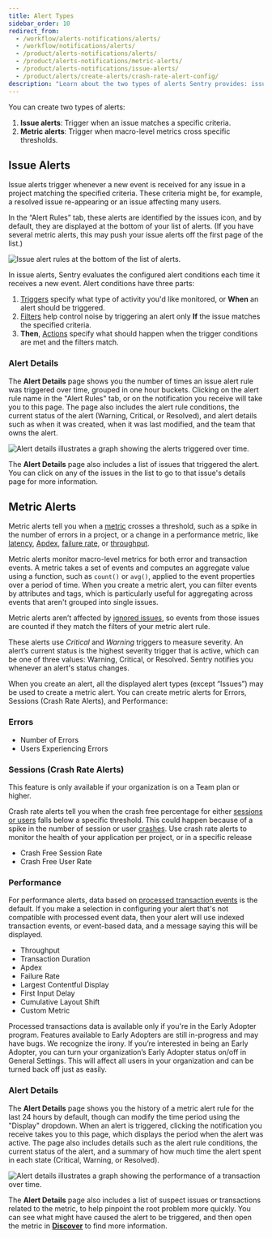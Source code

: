 ```yaml
---
title: Alert Types
sidebar_order: 10
redirect_from:
  - /workflow/alerts-notifications/alerts/
  - /workflow/notifications/alerts/
  - /product/alerts-notifications/alerts/
  - /product/alerts-notifications/metric-alerts/
  - /product/alerts-notifications/issue-alerts/
  - /product/alerts/create-alerts/crash-rate-alert-config/
description: "Learn about the two types of alerts Sentry provides: issue alerts and metric alerts."
---
```


You can create two types of alerts:

1. **Issue alerts**: Trigger when an issue matches a specific criteria.
2. **Metric alerts**: Trigger when macro-level metrics cross specific thresholds.

## Issue Alerts

Issue alerts trigger whenever a new event is received for any issue in a project matching the specified criteria. These criteria might be, for example, a resolved issue re-appearing or an issue affecting many users.

In the “Alert Rules” tab, these alerts are identified by the issues icon, and by default, they are displayed at the bottom of your list of alerts. (If you have several metric alerts, this may push your issue alerts off the first page of the list.)

![Issue alert rules at the bottom of the list of alerts.](issue-alert-rules.png)

In issue alerts, Sentry evaluates the configured alert conditions each time it receives a new event. Alert conditions have three parts:

1. [Triggers](/product/alerts/create-alerts/issue-alert-config/#when-conditions-triggers) specify what type of activity you'd like monitored, or **When** an alert should be triggered.
2. [Filters](/product/alerts/create-alerts/issue-alert-config/#if-conditions-filters) help control noise by triggering an alert only **If** the issue matches the specified criteria.
3. **Then**, [Actions](/product/alerts/create-alerts/issue-alert-config/#then-conditions-actions) specify what should happen when the trigger conditions are met and the filters match.

### Alert Details

The **Alert Details** page shows you the number of times an issue alert rule was triggered over time, grouped in one hour buckets. Clicking on the alert rule name in the "Alert Rules" tab, or on the notification you receive will take you to this page. The page also includes the alert rule conditions, the current status of the alert (Warning, Critical, or Resolved), and alert details such as when it was created, when it was last modified, and the team that owns the alert.

![Alert details illustrates a graph showing the alerts triggered over time.](issue-alert-status-page-example.png)

The **Alert Details** page also includes a list of issues that triggered the alert. You can click on any of the issues in the list to go to that issue's details page for more information.

## Metric Alerts

Metric alerts tell you when a [metric](/product/performance/metrics/) crosses a threshold, such as a spike in the number of errors in a project, or a change in a performance metric, like [latency](/product/performance/metrics/#latency), [Apdex](/product/performance/metrics/#apdex), [failure rate](/product/performance/metrics/#failure-rate), or [throughput](/product/performance/metrics/#throughput-total-tpm-tps).

Metric alerts monitor macro-level metrics for both error and transaction events. A metric takes a set of events and computes an aggregate value using a function, such as `count()` or `avg()`, applied to the event properties over a period of time. When you create a metric alert, you can filter events by attributes and <PlatformLink to="/enriching-events/tags/">tags</PlatformLink>, which is particularly useful for aggregating across events that aren't grouped into single issues.

<Note>

Metric alerts aren’t affected by [ignored issues](/product/issues/states-triage/#ignore), so events from those issues are counted if they match the filters of your metric alert rule.

</Note>

These alerts use _Critical_ and _Warning_ triggers to measure severity. An alert’s current status is the highest severity trigger that is active, which can be one of three values: Warning, Critical, or Resolved. Sentry notifies you whenever an alert's status changes.

When you create an alert, all the displayed alert types (except “Issues”) may be used to create a metric alert. You can create metric alerts for Errors, Sessions (Crash Rate Alerts), and Performance:

### Errors

- Number of Errors
- Users Experiencing Errors

### Sessions (Crash Rate Alerts)

<Note>

This feature is only available if your organization is on a Team plan or higher.

</Note>

Crash rate alerts tell you when the crash free percentage for either [sessions or users](/product/releases/health/#active-sessionsusers) falls below a specific threshold. This could happen because of a spike in the number of session or user [crashes](/product/releases/health/#crash). Use crash rate alerts to monitor the health of your application per project, or in a specific release

- Crash Free Session Rate
- Crash Free User Rate

### Performance

For performance alerts, data based on [processed transaction events](/product/sentry-basics/search/searchable-properties/#processed-event-properties) is the default. If you make a selection in configuring your alert that's not compatible with processed event data, then your alert will use indexed transaction events, or event-based data, and a message saying this will be displayed.

- Throughput
- Transaction Duration
- Apdex
- Failure Rate
- Largest Contentful Display
- First Input Delay
- Cumulative Layout Shift
- Custom Metric

<Note>

Processed transactions data is available only if you're in the Early Adopter program. Features available to Early Adopters are still in-progress and may have bugs. We recognize the irony. If you’re interested in being an Early Adopter, you can turn your organization’s Early Adopter status on/off in General Settings. This will affect all users in your organization and can be turned back off just as easily.

</Note>

### Alert Details

The **Alert Details** page shows you the history of a metric alert rule for the last 24 hours by default, though can modify the time period using the "Display" dropdown. When an alert is triggered, clicking the notification you receive takes you to this page, which displays the period when the alert was active. The page also includes details such as the alert rule conditions, the current status of the alert, and a summary of how much time the alert spent in each state (Critical, Warning, or Resolved).

![Alert details illustrates a graph showing the performance of a transaction over time.](alert-details-example.png)

The **Alert Details** page also includes a list of suspect issues or transactions related to the metric, to help pinpoint the root problem more quickly. You can see what might have caused the alert to be triggered, and then open the metric in **[Discover](/product/discover-queries)** to find more information.
